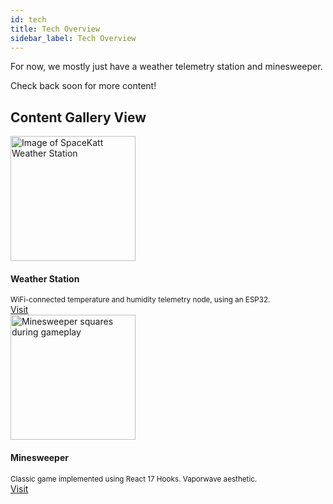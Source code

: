 ```yaml
---
id: tech
title: Tech Overview
sidebar_label: Tech Overview
---
```


For now, we mostly just have a weather telemetry station and minesweeper.

Check back soon for more content!

## Content Gallery View

<div class="container">
  <div class="row" style={{ gap: '50px' }}>
    <div class="card col">
      <div class="card__image">
        <img
          src="/img/weather_station.png"
          alt="Image of SpaceKatt Weather Station"
          title="SpaceKatt Weather Station"
          height="200px"
        />
      </div>
      <div class="card__body">
        <h4>Weather Station</h4>
        <small>
          WiFi-connected temperature and humidity telemetry node, using an
          ESP32.
        </small>
      </div>
      <div class="card__footer">
        <a
          href="/esp32-weather-telemetry-station"
          class="button button--primary button--block"
        >
          Visit
        </a>
      </div>
    </div>
    <div class="card col">
      <div class="card__image">
        <img
          src="/img/minesweeper.png"
          alt="Minesweeper squares during gameplay"
          title="Minesweeper Screenshot"
          height="200px"
        />
      </div>
      <div class="card__body">
        <h4>Minesweeper</h4>
        <small>
          Classic game implemented using React 17 Hooks. Vaporwave aesthetic.
        </small>
      </div>
      <div class="card__footer">
        <a href="/minesweeper" class="button button--primary button--block">
          Visit
        </a>
      </div>
    </div>
  </div>
</div>
